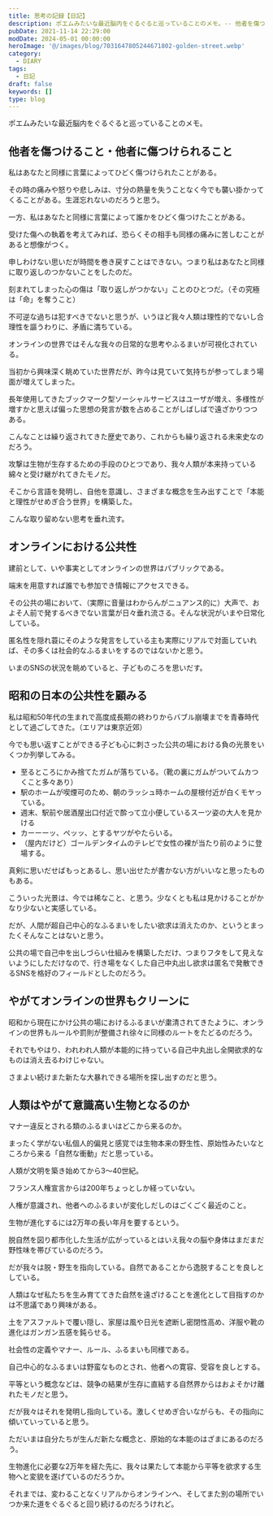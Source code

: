 ```yaml
---
title: 思考の記録【日記】
description: ポエムみたいな最近脳内をぐるぐると巡っていることのメモ。-- 他者を傷つけること・他者に傷つけられること 私はあなたと同様に言葉によってひどく傷つけられたことがある。その時の痛みや怒りや悲しみは、寸分の熱量を失うことなく今でも襲い掛かってくることがある。生涯忘れないのだろうと思う。
pubDate: 2021-11-14 22:29:00
modDate: 2024-05-01 00:00:00
heroImage: '@/images/blog/7031647805244671802-golden-street.webp'
category:
  - DIARY
tags:
  - 日記
draft: false
keywords: []
type: blog
---
```


ポエムみたいな最近脳内をぐるぐると巡っていることのメモ。

## 他者を傷つけること・他者に傷つけられること

私はあなたと同様に言葉によってひどく傷つけられたことがある。

その時の痛みや怒りや悲しみは、寸分の熱量を失うことなく今でも襲い掛かってくることがある。生涯忘れないのだろうと思う。

一方、私はあなたと同様に言葉によって誰かをひどく傷つけたことがある。

受けた傷への執着を考えてみれば、恐らくその相手も同様の痛みに苦しむことがあると想像がつく。

申しわけない思いだが時間を巻き戻すことはできない。つまり私はあなたと同様に取り返しのつかないことをしたのだ。

刻まれてしまった心の傷は「取り返しがつかない」ことのひとつだ。（その究極は「命」を奪うこと）

不可逆な過ちは犯すべきでないと思うが、いうほど我々人類は理性的でないし合理性を謳うわりに、矛盾に満ちている。

オンラインの世界ではそんな我々の日常的な思考やふるまいが可視化されている。

当初から興味深く眺めていた世界だが、昨今は見ていて気持ちが参ってしまう場面が増えてしまった。

長年使用してきたブックマーク型ソーシャルサービスはユーザが増え、多様性が増すかと思えば偏った思想の発言が数を占めることがしばしばで遠ざかりつつある。

こんなことは繰り返されてきた歴史であり、これからも繰り返される未来史なのだろう。

攻撃は生物が生存するための手段のひとつであり、我々人類が本来持っている綿々と受け継がれてきたモノだ。

そこから言語を発明し、自他を意識し、さまざまな概念を生み出すことで「本能と理性がせめぎ合う世界」を構築した。

こんな取り留めない思考を垂れ流す。

## オンラインにおける公共性

建前として、いや事実としてオンラインの世界はパブリックである。

端末を用意すれば誰でも参加でき情報にアクセスできる。

その公共の場において、（実際に音量はわからんがニュアンス的に）大声で、およそ人前で発するべきでない言葉が日々垂れ流さる。そんな状況がいまや日常化している。

匿名性を隠れ蓑にそのような発言をしている主も実際にリアルで対面していれば、その多くは社会的なふるまいをするのではないかと思う。

いまのSNSの状況を眺めていると、子どものころを思いだす。

## 昭和の日本の公共性を顧みる

私は昭和50年代の生まれで高度成長期の終わりからバブル崩壊までを青春時代として過ごしてきた。（エリアは東京近郊）

今でも思い返すことができる子ども心に刺さった公共の場における負の光景をいくつか列挙してみる。

- 至るところにかみ捨てたガムが落ちている。（靴の裏にガムがついてムカつくこと多々あり）
- 駅のホームが喫煙可のため、朝のラッシュ時ホームの屋根付近が白くモヤっている。
- 週末、駅前や居酒屋出口付近で酔って立小便しているスーツ姿の大人を見かける
- カーーーッ、ペッッ、とするヤツがやたらいる。
- （屋内だけど）ゴールデンタイムのテレビで女性の裸が当たり前のように登場する。

真剣に思いだせばもっとあるし、思い出せたが書かない方がいいなと思ったものもある。

こういった光景は、今では稀なこと、と思う。少なくとも私は見かけることがかなり少ないと実感している。

だが、人間が超自己中心的なふるまいをしたい欲求は消えたのか、というとまったくそんなことはないと思う。

公共の場で自己中を出しづらい仕組みを構築しただけ、つまりフタをして見えないようにしただけなので、行き場をなくした自己中丸出し欲求は匿名で発散できるSNSを格好のフィールドとしたのだろう。

## やがてオンラインの世界もクリーンに

昭和から現在にかけ公共の場におけるふるまいが粛清されてきたように、オンラインの世界もルールや罰則が整備され徐々に同様のルートをたどるのだろう。

それでもやはり、われわれ人類が本能的に持っている自己中丸出し全開欲求的なものは消え去るわけじゃない。

さまよい続けまた新たな大暴れできる場所を探し出すのだと思う。

## 人類はやがて意識高い生物となるのか

マナー違反とされる類のふるまいはどこから来るのか。

まったく学がない私個人的偏見と感覚では生物本来の野生性、原始性みたいなところから来る「自然な衝動」だと思っている。

人類が文明を築き始めてから3～40世紀。

フランス人権宣言からは200年ちょっとしか経っていない。

人権が意識され、他者へのふるまいが変化しだしのはごくごく最近のこと。

生物が進化するには2万年の長い年月を要するという。

脱自然を図り都市化した生活が広がっているとはいえ我々の脳や身体はまだまだ野性味を帯びているのだろう。

だが我々は脱・野生を指向している。自然であることから逸脱することを良しとしている。

人類はなぜ私たちを生み育ててきた自然を遠ざけることを進化として目指すのかは不思議であり興味がある。

土をアスファルトで覆い隠し、家屋は風や日光を遮断し密閉性高め、洋服や靴の進化はガンガン五感を鈍らせる。

社会性の定義やマナー、ルール、ふるまいも同様である。

自己中心的なふるまいは野蛮なものとされ、他者への寛容、受容を良しとする。

平等という概念などは、競争の結果が生存に直結する自然界からはおよそかけ離れたモノだと思う。

だが我々はそれを発明し指向している。激しくせめぎ合いながらも、その指向に傾いていっていると思う。

ただいまは自分たちが生んだ新たな概念と、原始的な本能のはざまにあるのだろう。

生物進化に必要な2万年を経た先に、我々は果たして本能から平等を欲求する生物へと変貌を遂げているのだろうか。

それまでは、変わることなくリアルからオンラインへ、そしてまた別の場所でいつか来た道をぐるぐると回り続けるのだろうけれど。
